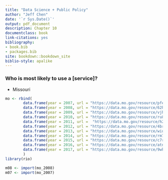 ```yaml
--- 
title: "Data Science + Public Policy"
author: "Jeff Chen"
date: '`r Sys.Date()`'
output: pdf_document
description: Chapter 10
documentclass: book
link-citations: yes
bibliography:
- book.bib
- packages.bib
site: bookdown::bookdown_site
biblio-style: apalike
---
```



### Who is most likely to use a [service]?

- Missouri
```r

mo <- rbind(
        data.frame(year = 2007, url = "https://data.mo.gov/resource/pfe4-apnu.json?$limit=100000&$offset=0"),
        data.frame(year = 2008, url = "https://data.mo.gov/resource/62ht-4tav.json?$limit=100000&$offset=0"),
        data.frame(year = 2009, url = "https://data.mo.gov/resource/vjhe-4kqt.json?$limit=100000&$offset=0"),
        data.frame(year = 2010, url = "https://data.mo.gov/resource/ru8e-7t8b.json?$limit=100000&$offset=0"),
        data.frame(year = 2011, url =  "https://data.mo.gov/resource/h2mg-ku5p.json?$limit=100000&$offset=0"),
        data.frame(year = 2012, url = "https://data.mo.gov/resource/4bra-44ay.json?$limit=100000&$offset=0"),
        data.frame(year = 2013, url = "https://data.mo.gov/resource/wiui-f89k.json?$limit=100000&$offset=0"),
        data.frame(year = 2014, url = "https://data.mo.gov/resource/rm77-4yja.json?$limit=100000&$offset=0"),
        data.frame(year = 2015, url = "https://data.mo.gov/resource/c7rn-n7bs.json?$limit=100000&$offset=0"),
        data.frame(year = 2016, url = "https://data.mo.gov/resource/atnn-27ya.json?$limit=100000&$offset=0"),
        data.frame(year = 2017, url = "https://data.mo.gov/resource/9wkc-rdgc.json?$limit=100000&$offset=0")
        )
library(rio)

m08 <- import(mo_2008)
m07 <- import(mo_2007)

```
